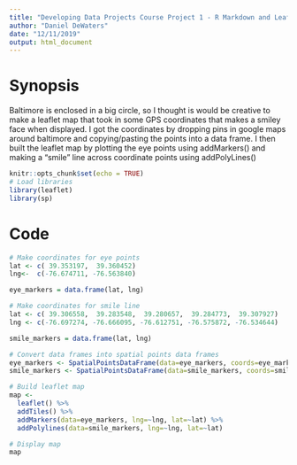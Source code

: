 ```yaml
---
title: "Developing Data Projects Course Project 1 - R Markdown and Leaflet"
author: "Daniel DeWaters"
date: "12/11/2019"
output: html_document
---
```

# Synopsis

Baltimore is enclosed in a big circle, so I thought is would be creative to make a leaflet map that took in some GPS coordinates that makes a smiley face when displayed. I got the coordinates by dropping pins in google maps around baltimore and copying/pasting the points into a data frame. I then built the leaflet map by plotting the eye points using addMarkers() and making a "smile" line across coordinate points using addPolyLines()

```r
knitr::opts_chunk$set(echo = TRUE)
# Load libraries
library(leaflet)
library(sp)
```

# Code

```r
# Make coordinates for eye points
lat <- c( 39.353197,  39.360452)
lng<-  c(-76.674711, -76.563840)

eye_markers = data.frame(lat, lng)

# Make coordinates for smile line
lat <- c( 39.306558,  39.283548,  39.280657,  39.284773,  39.307927)
lng <- c(-76.697274, -76.666095, -76.612751, -76.575872, -76.534644)

smile_markers = data.frame(lat, lng)

# Convert data frames into spatial points data frames
eye_markers <- SpatialPointsDataFrame(data=eye_markers, coords=eye_markers)
smile_markers <- SpatialPointsDataFrame(data=smile_markers, coords=smile_markers)

# Build leaflet map
map <- 
  leaflet() %>%
  addTiles() %>%
  addMarkers(data=eye_markers, lng=~lng, lat=~lat) %>%
  addPolylines(data=smile_markers, lng=~lng, lat=~lat)

# Display map
map
```